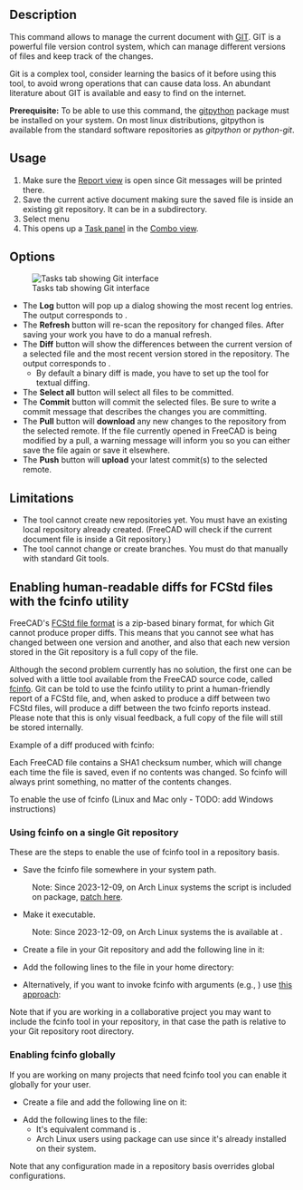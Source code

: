 <languages/>
<translate>

<!--T:1-->
{{GuiCommand
|Name=WebTools Git‏‎
|MenuLocation=Web Tools → Git
|Workbenches=[[WebTools_Workbench|WebTools]]
|Version=0.17
}}

<!--T:21-->
{{VeryImportantMessage|Starting from FreeCAD v0.17, this tool has been removed from the Arch Workbench and is now part of the external [[WebTools Workbench]] that you can install via menu Tools → [[Image:AddonManager.svg|24px]] [[Std_AddonMgr|Addon manager]].
}}

==Description== <!--T:2-->

<!--T:3-->
This command allows to manage the current document with [https://en.wikipedia.org/wiki/Git_%28software%29 GIT]. GIT is a powerful file version control system, which can manage different versions of files and keep track of the changes.

<!--T:10-->
Git is a complex tool, consider learning the basics of it before using this tool, to avoid wrong operations that can cause data loss. An abundant literature about GIT is available and easy to find on the internet.

<!--T:5-->
'''Prerequisite:''' To be able to use this command, the [https://github.com/gitpython-developers/GitPython gitpython] package must be installed on your system. On most linux distributions, gitpython is available from the standard software repositories as ''gitpython'' or ''python-git''.

==Usage== <!--T:4-->

<!--T:7-->
# Make sure the [[Report_view|Report view]] is open since Git messages will be printed there.
# Save the current active document making sure the saved file is inside an existing git repository. It can be in a subdirectory.
# Select menu {{MenuCommand|Web Tools → [[Image:WebTools_Git.svg|16px]] [[WebTools_Git|Git]]}}
# This opens up a [[Task_panel|Task panel]] in the [[Combo_view|Combo view]].

==Options== <!--T:8-->

<!--T:6-->
[[Image:Arch Git panel.jpg|thumb|Tasks tab showing Git interface]]

<!--T:9-->
* The '''Log''' button will pop up a dialog showing the most recent log entries. The output corresponds to {{Incode|git log}}.
* The '''Refresh''' button will re-scan the repository for changed files. After saving your work you have to do a manual refresh.
* The '''Diff''' button will show the differences between the current version of a selected file and the most recent version stored in the repository. The output corresponds to {{Incode|git diff}}.
** By default a binary diff is made, you have to set up the {{Incode|fcinfo}} tool for textual diffing.
* The '''Select all''' button will select all files to be committed.
* The '''Commit''' button will commit the selected files. Be sure to write a commit message that describes the changes you are committing.
* The '''Pull''' button will '''download'''  any new changes to the repository from the selected remote. If the file currently opened in FreeCAD is being modified by a pull, a warning message will inform you so you can either save the file again or save it elsewhere.
* The '''Push''' button will '''upload'''  your latest commit(s) to the selected remote.

==Limitations== <!--T:22-->

<!--T:12-->
* The tool cannot create new repositories yet. You must have an existing local repository already created. (FreeCAD will check if the current document file is inside a Git repository.)
* The tool cannot change or create branches. You must do that manually with standard Git tools.

==Enabling human-readable diffs for FCStd files with the fcinfo utility== <!--T:13-->

<!--T:14-->
FreeCAD's [[File_Format_FCStd|FCStd file format]] is a zip-based binary format, for which Git cannot produce proper diffs. This means that you cannot see what has changed between one version and another, and also that each new version stored in the Git repository is a full copy of the file.

<!--T:15-->
Although the second problem currently has no solution, the first one can be solved with a little tool available from the FreeCAD source code, called [https://github.com/FreeCAD/FreeCAD/blob/master/src/Tools/fcinfo fcinfo].  Git can be told to use the fcinfo utility to print a human-friendly report of a FCStd file, and, when asked to produce a diff between two FCStd files, will produce a diff between the two fcinfo reports instead. Please note that this is only visual feedback,  a full copy of the file will still be stored internally.

<!--T:16-->
Example of a diff produced with fcinfo:

</translate>
{{Code|code=
diff --git a/testhouse.FcStd b/testhouse.FcStd
index 08077b6..985b1d8 100644
--- a/testhouse.FcStd
+++ b/testhouse.FcStd
@@ -1,26 +1,25 @@
-Document: /tmp/43un09_testhouse.FcStd (442K)
-   SHA1: 67c1985a45d93cba57d5bf44490897aba460100d
+Document: /tmp/zfXoDd_testhouse.FcStd (370K)
+   SHA1: db1cb5fca18af7bfdca849028f40550df4d845cb
    Comment : This is a test house to showcase FreeCAD's BIM worflow and IFC export capabilities
    Company : uncreated.net
    CreatedBy : Yorik van Havre
    CreationDate : Fri May  9 12:05:54 2014 
    FileVersion : 1
    Id : 
-   Label : testhouse
-   LastModifiedBy : Yorik van Havre
-   LastModifiedDate : 2016-06-28T17:05:57-03:00
+   Label : testhouse2
+   LastModifiedBy : Yorik van Havre
+   LastModifiedDate : Sat Sep 13 20:46:36 2014
+
    License : CC-BY 3.0
    LicenseURL : http://creativecommons.org/licenses/by/3.0/
-   ProgramVersion : 0.17R7800 (Git)
-   TipName : 
+   ProgramVersion : 0.15R3989 (Git)
    Uid : 67e62d8a-6674-4358-92fe-615443be887a
-   Objects: (231)
+   Objects: (221)
        Annotation : Drawing::FeatureViewAnnotation
        Annotation001 : Drawing::FeatureViewAnnotation
        Annotation002 : Drawing::FeatureViewAnnotation
        Annotation003 : Drawing::FeatureViewAnnotation
-       Annotation004 : Drawing::FeatureViewAnnotation
-       Annotation005 : Drawing::FeatureViewAnnotation
        Array : Part::FeaturePython (9K)
        Box : Part::Box (2K)
        Building : App::DocumentObjectGroupPython
@@ -110,7 +109,7 @@ Document: /tmp/43un09_testhouse.FcStd (442K)
        Floor : App::DocumentObjectGroupPython
        Floor001 : App::DocumentObjectGroupPython
        Floor002 : App::DocumentObjectGroupPython
-       Frame : Part::FeaturePython (89K)
}}
<translate>

<!--T:18-->
Each FreeCAD file contains a SHA1 checksum number, which will change each time the file is saved, even if no contents was changed. So fcinfo will always print something, no matter of the contents changes.

<!--T:19-->
To enable the use of fcinfo (Linux and Mac only - TODO: add Windows instructions)

=== Using fcinfo on a single Git repository === <!--T:30-->

<!--T:20-->
These are the steps to enable the use of fcinfo tool in a repository basis.
* Save the fcinfo file somewhere in your system path.
: Note: Since 2023-12-09, on Arch Linux systems the {{Incode|fcinfo}} script is included on {{Incode|freecad}} package, [https://gitlab.archlinux.org/archlinux/packaging/packages/freecad/-/commit/4419bfbfdb670abebd7f2e6ed93194e819781f7d patch here].
* Make it executable.
:  Note: Since 2023-12-09, on Arch Linux systems the {{Incode|fcinfo}} is available at {{Incode|/usr/bin/fcinfo}}.
* Create a {{Incode|.gitattributes}} file in your Git repository and add the following line in it:

</translate>
: {{Code|lang=text|code=
*.FCStd diff=fcinfo
}}
<translate>

<!--T:23-->
* Add the following lines to the {{Incode|.gitconfig}} file in your home directory:

</translate>
: {{Code|lang=text|code=
[diff "fcinfo"]
textconv = /path/to/fcinfo
}}
<translate>

<!--T:24-->
* Alternatively, if you want to invoke fcinfo with arguments (e.g., {{Incode|--gui}}) use [https://stackoverflow.com/questions/55601430/how-to-pass-a-filename-argument-gitconfig-diff-textconv this approach]:

</translate>
: {{Code|lang=text|code=
[diff "fcinfo"]
textconv = sh -c '/path/to/fcinfo --gui "$0"'XD
}}
<translate>

<!--T:25-->
Note that if you are working in a collaborative project you may want to include the fcinfo tool in your repository, in that case the path is relative to your Git repository root directory.

=== Enabling fcinfo globally === <!--T:26-->

<!--T:27-->
If you are working on many projects that need fcinfo tool you can enable it globally for your user.
* Create a {{Incode|$HOME/.config/git/attributes}} file and add the following line on it:

</translate>
: {{Code|lang=text|code=
*.FCStd diff=fcinfo
}}
<translate>

<!--T:28-->
* Add the following lines to the {{Incode|$HOME/.config/git/config}} file:
** It's equivalent command is {{Incode|git config --global diff.fcinfo.textconv "/path/to/fcinfo"}}.
** Arch Linux users using {{Incode|freecad}} package can use {{Incode|textconv = fcinfo}} since it's already installed on their system.

</translate>
: {{Code|lang=text|code=
[diff "fcinfo"]
textconv = /path/to/fcinfo
}}
<translate>

<!--T:29-->
Note that any configuration made in a repository basis overrides global configurations.

</translate>